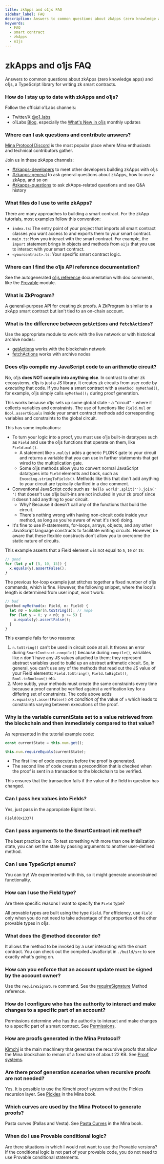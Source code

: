 ```yaml
---
title: zkApps and o1js FAQ
sidebar_label: FAQ
description: Answers to common questions about zkApps (zero knowledge apps) and o1js, a TypeScript library for writing zk smart contracts.
keywords:
  - FAQ
  - smart contract
  - zkApps
  - o1js
---
```


# zkApps and o1js FAQ

Answers to common questions about zkApps (zero knowledge apps) and o1js, a TypeScript library for writing zk smart contracts.

### How do I stay up to date with zkApps and o1js?

Follow the official o1Labs channels:

- Twitter/X [@o1_labs](https://twitter.com/o1_labs)
- o1Labs [Blog](https://blog.o1labs.org/), especially the [What's New in o1js](https://blog.o1labs.org/search?q=o1js) monthly updates

### Where can I ask questions and contribute answers?

[Mina Protocol Discord](https://discord.gg/minaprotocol) is the most popular place where Mina enthusiasts and technical contributors gather.

Join us in these zkApps channels:

* [#zkapps-developers](https://discord.com/channels/484437221055922177/915745847692636181) to meet other developers building zkApps with o1js
* [#zkapps-general](https://discord.com/channels/484437221055922177/910549624413102100) to ask general questions about zkApps, how to use a zkApp, and so on
* [#zkapps-questions](https://discord.com/channels/484437221055922177/1047214314349658172) to ask zkApps-related questions and see Q&A history


### What files do I use to write zkApps?

There are many approaches to building a smart contract. For the zkApp tutorials, most examples follow this convention:

- `index.ts`: The entry point of your project that imports all smart contract classes you want access to and exports them to your smart contract.
- `main.ts`: How you interact with the smart contract. For example, the `import` statement brings in objects and methods from `o1js` that you use to interact with your smart contract.
- `<yourcontract>.ts`: Your specific smart contract logic.

### Where can I find the o1js API reference documentation?

See the autogenerated [o1js reference](/zkapps/o1js-reference) documentation with doc comments, like the [Provable](/zkapps/o1js-reference/interfaces/Provable) module.

### What is ZkProgram?

A general-purpose API for creating zk proofs. A ZkProgram is similar to a zkApp smart contract but isn't tied to an on-chain account.

### What is the difference between `getActions` and `fetchActions`?

Use the appropriate module to work with the live network or with historical archive nodes:

- [getActions](/zkapps/o1js-reference/modules/Mina#getactions) works with the blockchain network
- [fetchActions](/zkapps/o1js-reference/modules/Mina#fetchactions) works with archive nodes

### Does o1js compile my JavaScript code to an arithmetic circuit?

No, o1js **does NOT compile into anything else**. In contrast to other zk ecosystems, o1js is just a JS library. It creates zk circuits from user code by _executing_ that code. If you have a smart contract with a `@method myMethod()`, for example, o1js simply calls `myMethod();` during proof generation.

This works because o1js sets up some global state - a "circuit" - where it collects variables and constraints. The use of functions like `Field.mul` or `Bool.assertEquals` inside your smart contract methods add corresponding variables and constraints to the global circuit.

This has some implications:

- To turn your logic into a proof, you must use o1js built-in datatypes such as `Field` and use the o1js functions that operate on them, like `Field.mul()`.
  - A statement like `x.mul(y)` adds a generic PLONK gate to your circuit and returns a variable that you can use in further statements that get wired to the multiplication gate.
  - Some o1js methods allow you to convert normal JavaScript datatypes into `Field` elements and back, such as `Encoding.stringToFields()`. Methods like this that don't add anything to your circuit are typically clarified in a doc comment.
- Conventional JavaScript code such as `'hello world'.split('').join(' ')` that doesn't use o1js built-ins are not included in your zk proof since it doesn't add anything to your circuit.
  - Why? Because it doesn't call any of the functions that build the circuit.
  - There's nothing wrong with having non-circuit code inside your method, as long as you're aware of what it's (not) doing.
- It's fine to use if-statements, for-loops, arrays, objects, and any other JavaScript language constructs to facilitate writing circuits. However, be aware that these flexible constructs don't allow you to overcome the static nature of circuits.

This example asserts that a Field element `x` is not equal to `5`, `10` or `15`:

```ts
// good
for (let y of [5, 10, 15]) {
  x.equals(y).assertFalse();
}
```

The previous for-loop example just stitches together a fixed number of o1js commands, which is fine. However, the following snippet, where the loop's length is determined from user input, won't work:

```ts
// bad
@method myMethod(x: Field, n: Field) {
  let n0 = Number(n.toString()); // nope
  for (let y = 0; y < n0; y += 5) {
    x.equals(y).assertFalse();
  }
}
```

This example fails for two reasons:

1. `n.toString()` can't be used in circuit code at all. It throws an error during `SmartContract.compile()` because during `compile()`, variables like `n` don't have any JS values attached to them; they represent abstract variables used to build up an abstract arithmetic circuit. So, in general, you can't use any of the methods that read out the JS value of your Field elements: `Field.toString()`, `Field.toBigInt()`, `Bool.toBoolean()` etc.
2. More subtly, your methods must create the same constraints every time because a proof cannot be verified against a verification key for a differing set of constraints. The code above adds `x.equals(y).assertFalse()` _on condition of_ the value of `n` which leads to constraints varying between executions of the proof.

### Why is the variable currentState set to a value retrieved from the blockchain and then immediately compared to that value?

As represented in the tutorial example code:

```TypeScript
const currentState = this.num.get();

this.num.requireEquals(currentState);
```

- The first line of code executes before the proof is generated.
- The second line of code creates a precondition that is checked when the proof is sent in a transaction to the blockchain to be verified.

This ensures that the transaction fails if the value of the field in question has changed.

### Can I pass hex values into Fields?

Yes, just pass in the appropriate BigInt literal.

`Field(0x1337)`

### Can I pass arguments to the SmartContract init method?

The best practice is no. To test something with more than one initialization state, you can set the state by passing arguments to another user-defined method.

### Can I use TypeScript enums?

You can try! We experimented with this, so it might generate unconstrained functionality.

### How can I use the Field type?

Are there specific reasons I want to specify the `Field` type?

All provable types are built using the type `Field`. For efficiency, use `Field` only when you do not need to take advantage of the properties of the other provable types in o1js.

### What does the @method decorator do?

It allows the method to be invoked by a user interacting with the smart contract. You can check out the compiled JavaScript in `./build/src` to see exactly what's going on.

### How can you enforce that an account update must be signed by the account owner?

Use the `requireSignature` command. See the [requireSignature](/zkapps/o1js-reference/classes/SmartContract#requiresignature) Method reference.

### How do I configure who has the authority to interact and make changes to a specific part of an account?

Permissions determine who has the authority to interact and make changes to a specific part of a smart contract. See [Permissions](https://docs.minaprotocol.com/zkapps/o1js/permissions).

### How are proofs generated in the Mina Protocol?

[Kimchi](https://minaprotocol.com/blog/kimchi-the-latest-update-to-minas-proof-system) is the main machinery that generates the recursive proofs that allow the Mina blockchain to remain of a fixed size of about 22 KB. See [Proof systems](https://o1-labs.github.io/proof-systems/).

### Are there proof generation scenarios when recursive proofs are not needed?

Yes. It is possible to use the Kimchi proof system without the Pickles recursion layer. See [Pickles](https://o1-labs.github.io/proof-systems/specs/pickles.html?highlight=pickl#pickles) in the Mina book.

### Which curves are used by the Mina Protocol to generate proofs?

Pasta curves (Pallas and Vesta). See [Pasta Curves](https://o1-labs.github.io/proof-systems/specs/pasta.html?highlight=curves#pasta-curves) in the Mina book.

### When do I use Provable conditional logic?

Are there situations in which I would not want to use the Provable versions? If the conditional logic is not part of your provable code, you do not need to use Provable conditional statements.

